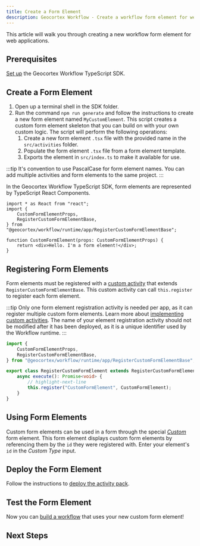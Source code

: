 ```yaml
---
title: Create a Form Element
description: Geocortex Workflow - Create a workflow form element for web applications
---
```



This article will walk you through creating a new workflow form element for web applications.

## Prerequisites

[Set up](sdk-web-overview.mdx#overview) the Geocortex Workflow TypeScript SDK.

## Create a Form Element

1. Open up a terminal shell in the SDK folder.
1. Run the command `npm run generate` and follow the instructions to create a new form element named `MyCustomElement`. This script creates a custom form element skeleton that you can build on with your own custom logic. The script will perform the following operations:
    1. Create a new form element `.tsx` file with the provided name in the `src/activities` folder.
    1. Populate the form element `.tsx` file from a form element template.
    1. Exports the element in `src/index.ts` to make it available for use.

:::tip
It's convention to use PascalCase for form element names. You can add multiple activities and form elements to the same project.
:::

In the Geocortex Workflow TypeScript SDK, form elements are represented by TypeScript React Components.

```tsx
import * as React from "react";
import {
    CustomFormElementProps,
    RegisterCustomFormElementBase,
} from "@geocortex/workflow/runtime/app/RegisterCustomFormElementBase";

function CustomFormElement(props: CustomFormElementProps) {
    return <div>Hello. I'm a form element!</div>;
}
```

## Registering Form Elements

Form elements must be registered with a [custom activity](sdk-web-create-activity.mdx) that extends `RegisterCustomFormElementBase`. This custom activity can call `this.register` to register each form element.

:::tip
Only one form element registration activity is needed per app, as it can register multiple custom form elements.
Learn more about [implementing custom activities](sdk-web-create-activity.mdx).
The name of your element registration activity should not be modified after it has been deployed, as it is a unique identifier used by the Workflow runtime.
:::

```ts
import {
    CustomFormElementProps,
    RegisterCustomFormElementBase,
} from "@geocortex/workflow/runtime/app/RegisterCustomFormElementBase";

export class RegisterCustomFormElement extends RegisterCustomFormElementBase {
    async execute(): Promise<void> {
        // highlight-next-line
        this.register("CustomFormElement", CustomFormElement);
    }
}
```

## Using Form Elements

Custom form elements can be used in a form through the special [_Custom_](https://docs.geocortex.com/workflow/latest/help/Default.htm#wf5/help/form-elements/custom.htm#Custom_Form_Elements%3FTocPath%3DForms%7CForm%2520Element%2520Reference%7CCustom%2520Form%2520Elements%7C_____0) form element. This form element displays custom form elements by referencing them by the `id` they were registered with. Enter your element's `id` in the _Custom Type_ input.

## Deploy the Form Element

Follow the instructions to [deploy the activity pack](sdk-web-overview.mdx#deployment).

## Test the Form Element

Now you can [build a workflow](https://docs.geocortex.com/workflow/latest/help/Default.htm#wf5/help/get-started.htm#Get_Started%3FTocPath%3DGet%2520Started%7C_____0) that uses your new custom form element!

## Next Steps

<UseCaseContainer>
    <UseCaseCard
        title="Implement a Star Rating Form Element"
        description="Implement a custom star rating form element for web applications"
        link={useBaseUrl(
            "docs/workflow/tutorial-web-implement-star-rating-form-element"
        )}
    />
    <UseCaseCard
        title="Form Element Reference"
        description="Learn more about implementing custom form elements"
        link={useBaseUrl("docs/workflow/sdk-web-form-reference")}
    />
    <UseCaseCard
        title="Implement a Custom Activity"
        description="Implement a custom activity for web applications"
        link={useBaseUrl("docs/workflow/sdk-web-create-activity")}
    />
    <UseCaseCard
        title="Reference a Third Party Library"
        description="Reference a third party library in web applications"
        link={useBaseUrl("docs/workflow/sdk-web-reference-third-party-library")}
    />
</UseCaseContainer>
